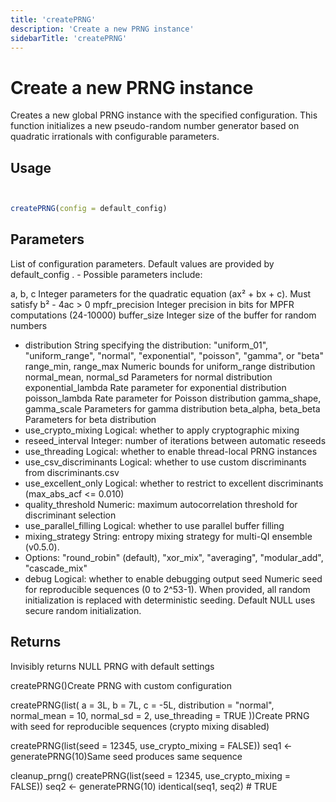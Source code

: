 ```yaml
---
title: 'createPRNG'
description: 'Create a new PRNG instance'
sidebarTitle: 'createPRNG'
---
```


# Create a new PRNG instance


 Creates a new global PRNG instance with the specified configuration. This function
 initializes a new pseudo-random number generator based on quadratic irrationals with
 configurable parameters.

## Usage

```r


createPRNG(config = default_config)
```

## Parameters

<ParamField body="config" type="any">
  List of configuration parameters.
  Default values are provided by  default_config .
- Possible parameters include:

 a, b, c Integer parameters for the quadratic equation (ax² + bx + c).
  Must satisfy b² - 4ac > 0
 mpfr_precision Integer precision in bits for MPFR computations (24-10000)
 buffer_size Integer size of the buffer for random numbers
- distribution String specifying the distribution: "uniform_01", "uniform_range", "normal", "exponential", "poisson", "gamma", or "beta"
 range_min, range_max Numeric bounds for uniform_range distribution
 normal_mean, normal_sd Parameters for normal distribution
 exponential_lambda Rate parameter for exponential distribution
 poisson_lambda Rate parameter for Poisson distribution
 gamma_shape, gamma_scale Parameters for gamma distribution
 beta_alpha, beta_beta Parameters for beta distribution
- use_crypto_mixing Logical: whether to apply cryptographic mixing
- reseed_interval Integer: number of iterations between automatic reseeds
- use_threading Logical: whether to enable thread-local PRNG instances
- use_csv_discriminants Logical: whether to use custom discriminants from discriminants.csv
- use_excellent_only Logical: whether to restrict to excellent discriminants (max_abs_acf <= 0.010)
- quality_threshold Numeric: maximum autocorrelation threshold for discriminant selection
- use_parallel_filling Logical: whether to use parallel buffer filling
- mixing_strategy String: entropy mixing strategy for multi-QI ensemble (v0.5.0).
- Options: "round_robin" (default), "xor_mix", "averaging", "modular_add", "cascade_mix"
- debug Logical: whether to enable debugging output
 seed Numeric seed for reproducible sequences (0 to 2^53-1).
 When provided, all random initialization is replaced with
 deterministic seeding.
  Default NULL uses secure random initialization.
</ParamField>

## Returns


 Invisibly returns NULL
  PRNG with default settings

 createPRNG()Create PRNG with custom configuration

 createPRNG(list(
 a = 3L,
 b = 7L,
 c = -5L,
 distribution = "normal",
 normal_mean = 10,
 normal_sd = 2,
 use_threading = TRUE
 ))Create PRNG with seed for reproducible sequences (crypto mixing disabled)

 createPRNG(list(seed = 12345, use_crypto_mixing = FALSE))
 seq1 <- generatePRNG(10)Same seed produces same sequence

 cleanup_prng()
 createPRNG(list(seed = 12345, use_crypto_mixing = FALSE))
 seq2 <- generatePRNG(10)
 identical(seq1, seq2) # TRUE
